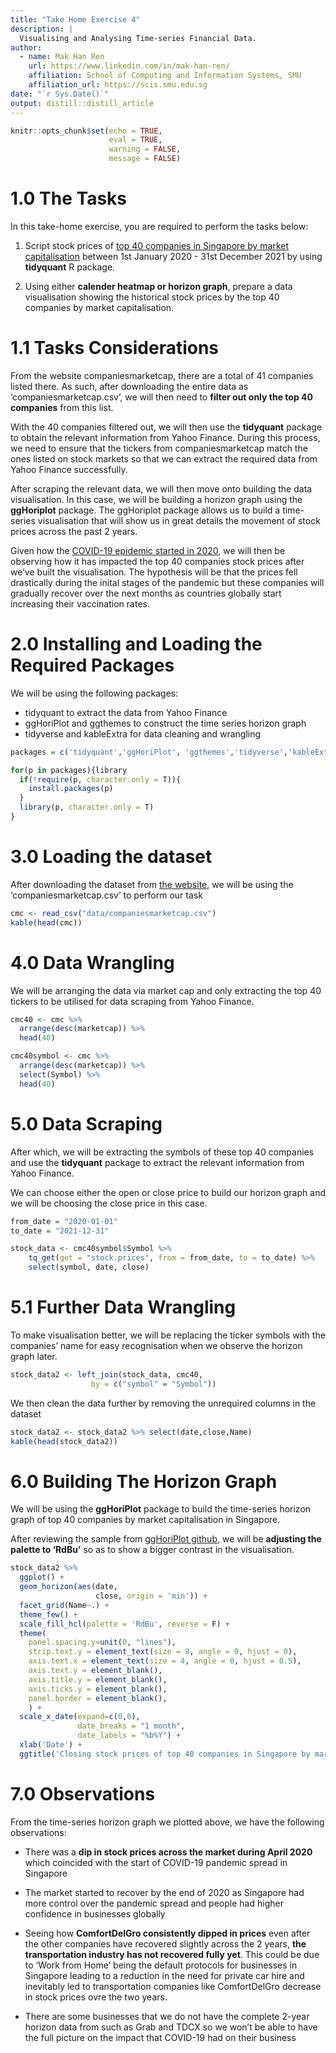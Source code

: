 ```yaml
---
title: "Take Home Exercise 4"
description: |
  Visualising and Analysing Time-series Financial Data.
author:
  - name: Mak Han Ren 
    url: https://www.linkedin.com/in/mak-han-ren/
    affiliation: School of Computing and Information Systems, SMU
    affiliation_url: https://scis.smu.edu.sg
date: "`r Sys.Date()`"
output: distill::distill_article
---
```


```r
knitr::opts_chunk$set(echo = TRUE,
                      eval = TRUE,
                      warning = FALSE,
                      message = FALSE)
```

# 1.0 The Tasks

In this take-home exercise, you are required to perform the tasks below:

1. Script stock prices of [top 40 companies in Singapore by market capitalisation](https://companiesmarketcap.com/singapore/largest-companies-in-singapore-by-market-cap/) between 1st January 2020 - 31st December 2021 by using **tidyquant** R package.

2. Using either **calender heatmap or horizon graph**, prepare a data visualisation showing the historical stock prices by the top 40 companies by market capitalisation.

# 1.1 Tasks Considerations

From the website companiesmarketcap, there are a total of 41 companies listed there. As such, after downloading the entire data as 'companiesmarketcap.csv', we will then need to **filter out only the top 40 companies** from this list.

With the 40 companies filtered out, we will then use the **tidyquant** package to obtain the relevant information from Yahoo Finance. During this process, we need to ensure that the tickers from companiesmarketcap match the ones listed on stock markets so that we can extract the required data from Yahoo Finance successfully.

After scraping the relevant data, we will then move onto building the data visualisation. In this case, we will be building a horizon graph using the **ggHoriplot** package. The ggHoriplot package allows us to build a time-series visualisation that will show us in great details the movement of stock prices across the past 2 years.

Given how the [COVID-19 epidemic started in 2020](https://en.wikipedia.org/wiki/COVID-19_pandemic), we will then be observing how it has impacted the top 40 companies stock prices after we've built the visualisation. The hypothesis will be that the prices fell drastically during the inital stages of the pandemic but these companies will gradually recover over the next months as countries globally start increasing their vaccination rates. 

# 2.0 Installing and Loading the Required Packages

We will be using the following packages:

+ tidyquant to extract the data from Yahoo Finance
+ ggHoriPlot and ggthemes to construct the time series horizon graph
+ tidyverse and kableExtra for data cleaning and wrangling

```r
packages = c('tidyquant','ggHoriPlot', 'ggthemes','tidyverse','kableExtra')

for(p in packages){library
  if(!require(p, character.only = T)){
    install.packages(p)
  }
  library(p, character.only = T)
}
```

# 3.0 Loading the dataset

After downloading the dataset from [the website](https://companiesmarketcap.com/singapore/largest-companies-in-singapore-by-market-cap/), we will be using the 'companiesmarketcap.csv' to perform our task


```r
cmc <- read_csv("data/companiesmarketcap.csv")
kable(head(cmc))
```

# 4.0 Data Wrangling

We will be arranging the data via market cap and only extracting the top 40 tickers to be utilised for data scraping from Yahoo Finance.

```r
cmc40 <- cmc %>%
  arrange(desc(marketcap)) %>%
  head(40)

cmc40symbol <- cmc %>%
  arrange(desc(marketcap)) %>%
  select(Symbol) %>%
  head(40)
```

# 5.0 Data Scraping

After which, we will be extracting the symbols of these top 40 companies and use the **tidyquant** package to extract the relevant information from Yahoo Finance.

We can choose either the open or close price to build our horizon graph and we will be choosing the close price in this case.

```r
from_date = "2020-01-01"
to_date = "2021-12-31"

stock_data <- cmc40symbol$Symbol %>%
    tq_get(get = "stock.prices", from = from_date, to = to_date) %>%
    select(symbol, date, close)
```

# 5.1 Further Data Wrangling

To make visualisation better, we will be replacing the ticker symbols with the companies' name for easy recognisation when we observe the horizon graph later.

```r
stock_data2 <- left_join(stock_data, cmc40,
                  by = c("symbol" = "Symbol"))
```

We then clean the data further by removing the unrequired columns in the dataset

```r
stock_data2 <- stock_data2 %>% select(date,close,Name)
kable(head(stock_data2))
```

# 6.0 Building The Horizon Graph

We will be using the **ggHoriPlot** package to build the time-series horizon graph of top 40 companies by market capitalisation in Singapore.

After reviewing the sample from [ggHoriPlot github](https://rivasiker.github.io/ggHoriPlot/index.html), we will be **adjusting the palette to 'RdBu'** so as to show a bigger contrast in the visualisation.

```r
stock_data2 %>% 
  ggplot() +
  geom_horizon(aes(date,
                   close, origin = 'min')) +
  facet_grid(Name~.) +
  theme_few() +
  scale_fill_hcl(palette = 'RdBu', reverse = F) +
  theme(
    panel.spacing.y=unit(0, "lines"),
    strip.text.y = element_text(size = 8, angle = 0, hjust = 0),
    axis.text.x = element_text(size = 4, angle = 0, hjust = 0.5),
    axis.text.y = element_blank(),
    axis.title.y = element_blank(),
    axis.ticks.y = element_blank(),
    panel.border = element_blank(), 
    ) +
  scale_x_date(expand=c(0,0), 
               date_breaks = "1 month", 
               date_labels = "%b%Y") +
  xlab('Date') +
  ggtitle('Closing stock prices of top 40 companies in Singapore by market capitalisation \nfrom 1/1/2020 to 31/12/2021')
```

# 7.0 Observations

From the time-series horizon graph we plotted above, we have the following observations:

+ There was a **dip in stock prices across the market during April 2020** which coincided with the start of COVID-19 pandemic spread in Singapore

+ The market started to recover by the end of 2020 as Singapore had more control over the pandemic spread and people had higher confidence in businesses globally

+ Seeing how **ComfortDelGro consistently dipped in prices** even after the other companies have recovered slightly across the 2 years, **the transportation industry has not recovered fully yet**. This could be due to 'Work from Home' being the default protocols for businesses in Singapore leading to a reduction in the need for private car hire and inevitably led to transportation companies like ComfortDelGro decrease in stock prices ovre the two years.

+ There are some businesses that we do not have the complete 2-year horizon data from such as Grab and TDCX so we won't be able to have the full picture on the impact that COVID-19 had on their business
